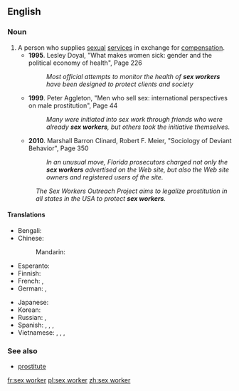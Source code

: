 ==English==
{{wikipedia}}

===Noun===
{{en-noun|sg=[[sex]] [[worker]]}}

# A person who supplies [[sexual]] [[service]]s in exchange for [[compensation]].
#* '''1995'''. Lesley Doyal, "What makes women sick: gender and the political economy of health", Page 226<!---[http://books.google.com/books?id=6hoZ-aZ6izMC&pg=PA226&dq=sex+work&hl=en&ei=e36bTtLELIbZiALTtpWxDQ&sa=X&oi=book_result&ct=result&resnum=6&ved=0CEUQ6AEwBTgo]--->
#*: ''Most official attempts to monitor the health of '''sex workers''' have been designed to protect clients and society''
#* '''1999'''. Peter Aggleton, "Men who sell sex: international perspectives on male prostitution", Page 44<!---[http://books.google.com/books?id=6WYZ0wNpZfIC&pg=PA44&dq=sex+work&hl=en&ei=e36bTtLELIbZiALTtpWxDQ&sa=X&oi=book_result&ct=result&resnum=5&ved=0CEAQ6AEwBDgo]--->
#*: ''Many were initiated into sex work through friends who were already '''sex workers''', but others took the initiative themselves.''
#* '''2010'''. Marshall Barron Clinard, Robert F. Meier, "Sociology of Deviant Behavior", Page 350<!---[http://books.google.com/books?id=VB3OezIoI44C&pg=PA350&dq=sex+work&hl=en&ei=e36bTtLELIbZiALTtpWxDQ&sa=X&oi=book_result&ct=result&resnum=2&ved=0CDEQ6AEwATgo]--->
#*: ''In an unusual move, Florida prosecutors charged not only the '''sex workers''' advertised on the Web site, but also the Web site owners and registered users of the site.''
#: ''The Sex Workers Outreach Project aims to legalize prostitution in all states in the USA to protect '''sex workers'''.''

====Translations====
{{trans-top|person who supplies sexual services for money}}
* Bengali: {{t-|bn|যৌনকর্মী|tr=jounkôrmi|sc=Beng|xs=Bengali}}
* Chinese:
*: Mandarin: {{t|cmn|性工作者|tr=xìnggōngzuòzhě|sc=Hani}}
* Esperanto: {{t|eo|malĉastisto}}
* Finnish: {{t|fi|seksityöntekijä}}
* French: {{t|fr|travailleur du sexe |m}}, {{t|fr|travailleuse du sexe |f}}
* German: {{t|de|Sexarbeiter|m}}, {{t|de|Sexarbeiterin|f}}
{{trans-mid}}
* Japanese: {{t|ja|セックスワーカー|tr=sekkusuwākā|sc=Jpan}}
* Korean: {{t|ko|성 근로자|tr=seong geulloja|sc=Kore}}
* Russian: {{t|ru|работник секс-бизнеса|m|tr=rabótnik sɛ́ks-bíznɛsa|sc=Cyrl}}, {{t|ru|работница секс-бизнеса|f|tr=rabótnica sɛ́ks-bíznɛsa|sc=Cyrl}}
* Spanish: {{t|es|trabajadora sexual|f}}, {{t|es|trabajador sexual|m}}, {{t|es|trabajadores sexuales|m|p}}, {{t|es|trabajadoras sexuales|f|p}}
* Vietnamese: {{t|vi|gái mại dâm}}, {{t|vi|gái làm tiền}}, {{t|vi|gái điếm}}, {{t|vi|gái đứng đường}}
{{trans-bottom}}

===See also===
*[[prostitute]]

[[fr:sex worker]]
[[pl:sex worker]]
[[zh:sex worker]]
